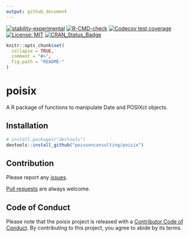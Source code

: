 ```yaml
---
output: github_document
---
```


<!-- README.md is generated from README.Rmd. Please edit that file -->
  <!-- badges: start -->
[![stability-experimental](https://img.shields.io/badge/stability-experimental-orange.svg)](https://github.com/joethorley/stability-badges#experimental)
  [![R-CMD-check](https://github.com/poissonconsulting/poisix/workflows/R-CMD-check/badge.svg)](https://github.com/poissonconsulting/poisix/actions)
[![Codecov test coverage](https://codecov.io/gh/poissonconsulting/poisix/branch/master/graph/badge.svg)](https://codecov.io/gh/poissonconsulting/poisix?branch=master)
[![License: MIT](https://img.shields.io/badge/License-MIT-blue.svg)](https://opensource.org/licenses/MIT)
[![CRAN_Status_Badge](http://www.r-pkg.org/badges/version/poisix)](https://cran.r-project.org/package=poisix)
  <!-- badges: end -->

```r
knitr::opts_chunk$set(
  collapse = TRUE,
  comment = "#>",
  fig.path = "README-"
)
```

# poisix

A R package of functions to manipulate Date and POSIXct objects.

## Installation

```r
# install.packages("devtools")
devtools::install_github("poissonconsulting/poisix")
```

## Contribution

Please report any [issues](https://github.com/poissonconsulting/poisix/issues).

[Pull requests](https://github.com/poissonconsulting/poisix/pulls) are always welcome.

## Code of Conduct

Please note that the poisix project is released with a [Contributor Code of Conduct](https://contributor-covenant.org/version/2/0/CODE_OF_CONDUCT.html). By contributing to this project, you agree to abide by its terms.
